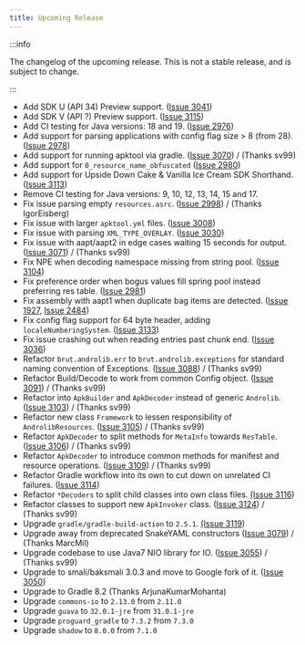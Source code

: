```yaml
---
title: Upcoming Release
---
```


:::info

The changelog of the upcoming release. This is not a stable release, and is subject to change.

:::

- Add SDK U (API 34) Preview support. ([Issue 3041](https://github.com/iBotPeaches/Apktool/issues/3041))
- Add SDK V (API ?) Preview support. ([Issue 3115](https://github.com/iBotPeaches/Apktool/pull/3115))
- Add CI testing for Java versions: 18 and 19. ([Issue 2976](https://github.com/iBotPeaches/Apktool/issues/2976))
- Add support for parsing applications with config flag size > 8 (from 28). ([Issue 2978](https://github.com/iBotPeaches/Apktool/issues/2978))
- Add support for running apktool via gradle. ([Issue 3070](https://github.com/iBotPeaches/Apktool/pull/3070)) / (Thanks sv99)
- Add support for `0_resource_name_obfuscated` ([Issue 2980](https://github.com/iBotPeaches/Apktool/issues/2980))
- Add support for Upside Down Cake & Vanilla Ice Cream SDK Shorthand. ([Issue 3113](https://github.com/iBotPeaches/Apktool/pull/3113))
- Remove CI testing for Java versions: 9, 10, 12, 13, 14, 15 and 17.
- Fix issue parsing empty `resources.asrc`. ([Issue 2998](https://github.com/iBotPeaches/Apktool/pull/2998)) / (Thanks IgorEisberg)
- Fix issue with larger `apktool.yml` files. ([Issue 3008](https://github.com/iBotPeaches/Apktool/issues/3008))
- Fix issue with parsing `XML_TYPE_OVERLAY`. ([Issue 3030](https://github.com/iBotPeaches/Apktool/issues/3030))
- Fix issue with aapt/aapt2 in edge cases waiting 15 seconds for output. ([Issue 3071](https://github.com/iBotPeaches/Apktool/pull/3071)) / (Thanks sv99)
- Fix NPE when decoding namespace missing from string pool. ([Issue 3104](https://github.com/iBotPeaches/Apktool/issues/3104))
- Fix preference order when bogus values fill spring pool instead preferring res table. ([Issue 2981](https://github.com/iBotPeaches/Apktool/issues/2981))
- Fix assembly with aapt1 when duplicate bag items are detected. ([Issue 1927](https://github.com/iBotPeaches/Apktool/issues/1927), [Issue 2484](https://github.com/iBotPeaches/Apktool/issues/2484))
- Fix config flag support for 64 byte header, adding `localeNumberingSystem`. ([Issue 3133](https://github.com/iBotPeaches/Apktool/pull/3133))
- Fix issue crashing out when reading entries past chunk end. ([Issue 3036](https://github.com/iBotPeaches/Apktool/issues/3036))
- Refactor `brut.androlib.err` to `brut.androlib.exceptions` for standard naming convention of Exceptions. ([Issue 3088](https://github.com/iBotPeaches/Apktool/pull/3088)) / (Thanks sv99)
- Refactor Build/Decode to work from common Config object. ([Issue 3091](https://github.com/iBotPeaches/Apktool/pull/3091)) / (Thanks sv99)
- Refactor into `ApkBuilder` and `ApkDecoder` instead of generic `Androlib`. ([Issue 3103](https://github.com/iBotPeaches/Apktool/pull/3103)) / (Thanks sv99)
- Refactor new class `Framework` to lessen responsibility of `AndrolibResources`. ([Issue 3105](https://github.com/iBotPeaches/Apktool/pull/3105)) / (Thanks sv99)
- Refactor `ApkDecoder` to split methods for `MetaInfo` towards `ResTable`. ([Issue 3106](https://github.com/iBotPeaches/Apktool/pull/3106)) / (Thanks sv99)
- Refactor `ApkDecoder` to introduce common methods for manifest and resource operations. ([Issue 3109](https://github.com/iBotPeaches/Apktool/pull/3109)) / (Thanks sv99)
- Refactor Gradle workflow into its own to cut down on unrelated CI failures. ([Issue 3114](https://github.com/iBotPeaches/Apktool/pull/3114))
- Refactor `*Decoders` to split child classes into own class files. [(Issue 3116](https://github.com/iBotPeaches/Apktool/pull/3116))
- Refactor classes to support new `ApkInvoker` class. ([Issue 3124](https://github.com/iBotPeaches/Apktool/pull/3124)) / (Thanks sv99)
- Upgrade `gradle/gradle-build-action` to `2.5.1`. [(Issue 3119](https://github.com/iBotPeaches/Apktool/pull/3119))
- Upgrade away from deprecated SnakeYAML constructors ([Issue 3079](https://github.com/iBotPeaches/Apktool/pull/3079)) / (Thanks MarcMil)
- Upgrade codebase to use Java7 NIO library for IO. ([Issue 3055](https://github.com/iBotPeaches/Apktool/pull/3055)) / (Thanks sv99)
- Upgrade to smali/baksmali 3.0.3 and move to Google fork of it. ([Issue 3050](https://github.com/iBotPeaches/Apktool/issues/3050))
- Upgrade to Gradle 8.2 (Thanks ArjunaKumarMohanta)
- Upgrade `commons-io` to `2.13.0` from `2.11.0`
- Upgrade `guava` to `32.0.1-jre` from `31.0.1-jre`
- Upgrade `proguard_gradle` to `7.3.2` from `7.3.0`
- Upgrade `shadow` to `8.0.0` from `7.1.0`
